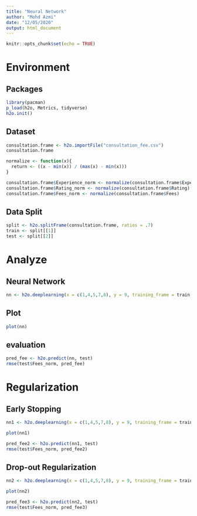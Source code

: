 ```yaml
---
title: "Neural Network"
author: "Mohd Azmi"
date: "12/05/2020"
output: html_document
---
```


```r
knitr::opts_chunk$set(echo = TRUE)
```

# Environment

## Packages

```r
library(pacman)
p_load(h2o, Metrics, tidyverse)
h2o.init()
```

## Dataset

```r
consultation.frame <- h2o.importFile("consultation_fee.csv")
consultation.frame
```

```r
normalize <- function(x){
  return <- ((x - min(x)) / (max(x) - min(x)))
}
```

```r
consultation.frame$Experience_norm <- normalize(consultation.frame$Experience)
consultation.frame$Rating_norm <- normalize(consultation.frame$Rating)
consultation.frame$Fees_norm <- normalize(consultation.frame$Fees)
```

## Data Split

```r
split <- h2o.splitFrame(consultation.frame, ratios = .7)
train <- split[[1]]
test <- split[[2]]
```


# Analyze

## Neural Network

```r
nn <- h2o.deeplearning(x = c(1,4,5,7,8), y = 9, training_frame = train, epochs = 500, mini_batch_size = 32, hidden = c(20,20), seed = 1)
```

## Plot

```r
plot(nn)
```

## evaluation

```r
pred_fee <- h2o.predict(nn, test)
rmse(test$Fees_norm, pred_fee)
```

# Regularization

## Early Stopping

```r
nn1 <- h2o.deeplearning(x = c(1,4,5,7,8), y = 9, training_frame = train, epochs = 500, mini_batch_size = 32, hidden = c(20,20), seed = 1, stopping_metric = "rmse", stopping_rounds = 3, stopping_tolerance = .05, score_interval = 1)

plot(nn1)
```

```r
pred_fee2 <- h2o.predict(nn1, test)
rmse(test$Fees_norm, pred_fee2)
```

## Drop-out Regularization

```r
nn2 <- h2o.deeplearning(x = c(1,4,5,7,8), y = 9, training_frame = train, epochs = 500, mini_batch_size = 32, hidden = c(20,20), seed = 1, stopping_metric = "rmse", stopping_rounds = 3, stopping_tolerance = .05, score_interval = 1, activation="RectifierWithDropout", hidden_dropout_ratio = c(.5,.5))

plot(nn2)

pred_fee3 <- h2o.predict(nn2, test)
rmse(test$Fees_norm, pred_fee3)
```
